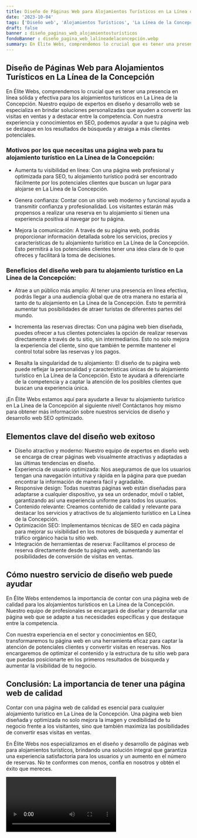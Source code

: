 ```yaml
---
title: Diseño de Páginas Web para Alojamientos Turísticos en La Línea de la Concepción
date: '2023-10-04'
tags: ['Diseño web', 'Alojamientos Turísticos', 'La Línea de la Concepción']
draft: false
banner : diseño_paginas_web_alojamientosturísticos
fondoBanner : diseño_pagina_web_lalíneadelaconcepción.webp
summary: En Élite Webs, comprendemos lo crucial que es tener una presencia en línea sólida y efectiva para los alojamientos turísticos en La Línea de la Concepción. Nuestro equipo de expertos en diseño y desarrollo web se especializa en brindar soluciones personalizadas que ayuden a convertir las visitas en ventas y a destacar entre la competencia. Con nuestra experiencia y conocimientos en SEO, podemos ayudar a que tu página web se destaque en los resultados de búsqueda y atraiga a más clientes potenciales.
---
```


## Diseño de Páginas Web para Alojamientos Turísticos en La Línea de la Concepción

En Élite Webs, comprendemos lo crucial que es tener una presencia en línea sólida y efectiva para los alojamientos turísticos en La Línea de la Concepción. Nuestro equipo de expertos en diseño y desarrollo web se especializa en brindar soluciones personalizadas que ayuden a convertir las visitas en ventas y a destacar entre la competencia. Con nuestra experiencia y conocimientos en SEO, podemos ayudar a que tu página web se destaque en los resultados de búsqueda y atraiga a más clientes potenciales.

### Motivos por los que necesitas una página web para tu alojamiento turístico en La Línea de la Concepción:

- Aumenta tu visibilidad en línea: Con una página web profesional y optimizada para SEO, tu alojamiento turístico podrá ser encontrado fácilmente por los potenciales clientes que buscan un lugar para alojarse en La Línea de la Concepción.

- Genera confianza: Contar con un sitio web moderno y funcional ayuda a transmitir confianza y profesionalidad. Los visitantes estarán más propensos a realizar una reserva en tu alojamiento si tienen una experiencia positiva al navegar por tu página.

- Mejora la comunicación: A través de su página web, podrás proporcionar información detallada sobre los servicios, precios y características de tu alojamiento turístico en La Línea de la Concepción. Esto permitirá a los potenciales clientes tener una idea clara de lo que ofreces y facilitará la toma de decisiones.

### Beneficios del diseño web para tu alojamiento turístico en La Línea de la Concepción:

- Atrae a un público más amplio: Al tener una presencia en línea efectiva, podrás llegar a una audiencia global que de otra manera no estaría al tanto de tu alojamiento en La Línea de la Concepción. Esto te permitirá aumentar tus posibilidades de atraer turistas de diferentes partes del mundo.

- Incrementa las reservas directas: Con una página web bien diseñada, puedes ofrecer a tus clientes potenciales la opción de realizar reservas directamente a través de tu sitio, sin intermediarios. Esto no solo mejora la experiencia del cliente, sino que también te permite mantener el control total sobre las reservas y los pagos.

- Resalta la singularidad de tu alojamiento: El diseño de tu página web puede reflejar la personalidad y características únicas de tu alojamiento turístico en La Línea de la Concepción. Esto te ayudará a diferenciarte de la competencia y a captar la atención de los posibles clientes que buscan una experiencia única.

¡En Élite Webs estamos aquí para ayudarte a llevar tu alojamiento turístico en La Línea de la Concepción al siguiente nivel! Contáctanos hoy mismo para obtener más información sobre nuestros servicios de diseño y desarrollo web SEO optimizado.

<GifSeo />

<Cta />

## Elementos clave del diseño web exitoso

- Diseño atractivo y moderno: Nuestro equipo de expertos en diseño web se encarga de crear páginas web visualmente atractivas y adaptadas a las últimas tendencias en diseño.
- Experiencia de usuario optimizada: Nos aseguramos de que los usuarios tengan una navegación intuitiva y rápida en la página para que puedan encontrar la información de manera fácil y agradable.
- Responsive design: Todas nuestras páginas web están diseñadas para adaptarse a cualquier dispositivo, ya sea un ordenador, móvil o tablet, garantizando así una experiencia uniforme para todos los usuarios.
- Contenido relevante: Creamos contenido de calidad y relevante para destacar los servicios y atractivos de tu alojamiento turístico en La Línea de la Concepción.
- Optimización SEO: Implementamos técnicas de SEO en cada página para mejorar su visibilidad en los motores de búsqueda y aumentar el tráfico orgánico hacia tu sitio web.
- Integración de herramientas de reserva: Facilitamos el proceso de reserva directamente desde tu página web, aumentando las posibilidades de conversión de visitas en ventas.

## Cómo nuestro servicio de diseño web puede ayudar

En Élite Webs entendemos la importancia de contar con una página web de calidad para los alojamientos turísticos en La Línea de la Concepción. Nuestro equipo de profesionales se encargará de diseñar y desarrollar una página web que se adapte a tus necesidades específicas y que destaque entre la competencia.

Con nuestra experiencia en el sector y conocimientos en SEO, transformaremos tu página web en una herramienta eficaz para captar la atención de potenciales clientes y convertir visitas en reservas. Nos encargaremos de optimizar el contenido y la estructura de tu sitio web para que puedas posicionarte en los primeros resultados de búsqueda y aumentar la visibilidad de tu negocio.

## Conclusión: La importancia de tener una página web de calidad

Contar con una página web de calidad es esencial para cualquier alojamiento turístico en La Línea de la Concepción. Una página web bien diseñada y optimizada no solo mejora la imagen y credibilidad de tu negocio frente a los visitantes, sino que también maximiza las posibilidades de convertir esas visitas en ventas.

En Élite Webs nos especializamos en el diseño y desarrollo de páginas web para alojamientos turísticos, brindando una solución integral que garantiza una experiencia satisfactoria para los usuarios y un aumento en el número de reservas. No te conformes con menos, confía en nosotros y obtén el éxito que mereces.

<Video />

<CtaBot job='Alojamientos Turísticos' city='La Línea de la Concepción'/>

<Gmaps query='La Línea de la Concepción+españa+maps' />